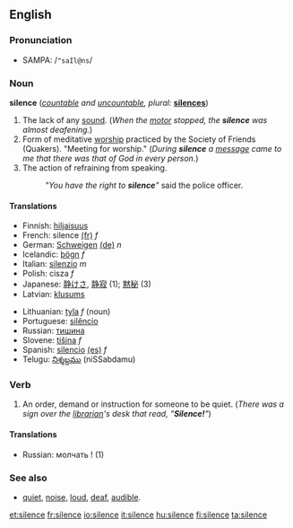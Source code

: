 ==English==

{{rank|regard|married|slowly|702|silence|afterwards|horses|wonder}}

===Pronunciation===
*SAMPA: /<tt>"saIl@ns</tt>/

===Noun===
'''silence'''  (''[[countable]] and [[uncountable]], plural:'' '''[[silences]]''')

# The lack of any [[sound]].  (''When the [[motor]] stopped, the '''silence''' was almost deafening.'')
# Form of meditative [[worship]] practiced by the Society of Friends (Quakers). "Meeting for worship." (''During '''silence''' a [[message]] came to me that there was that of God in every person.'')
# The action of refraining from speaking.
#:''"You have the right to '''silence'''"'' said the police officer.

====Translations====
{{top}}
*Finnish: [[hiljaisuus]]
*French: silence [[:fr:silence|(fr)]] ''f''
*German: [[Schweigen]] [[:de:Schweigen|(de)]] ''n''
*Icelandic: [[þögn]] ''f'' 
*Italian: [[silenzio]] ''m''
*Polish: cisza ''f''
*Japanese: [[静けさ]], [[静寂]] (1); [[黙秘]] (3)
*Latvian: [[klusums]] {{m}}
{{mid}}
*Lithuanian: [[tyla]] ''f'' (noun)
*Portuguese: [[silêncio]]
*Russian: [[тишина]] 
*Slovene: [[tišina]] ''f''
*Spanish: [[silencio]] [[:es:silencio|(es)]] ''f''
*Telugu: [[నిశ్శబ్దము]] (niSSabdamu)
{{bottom}}

===Verb===
{{en-infl-reg-other-e|silenc|e}}

# An order, demand or instruction for someone to be quiet.  (''There was a sign over the [[librarian]]'s desk that read, "'''Silence!'''"'')

====Translations====
*Russian: молчать ! (1)

===See also===
*[[quiet]], [[noise]], [[loud]], [[deaf]], [[audible]].

[[et:silence]]
[[fr:silence]]
[[io:silence]]
[[it:silence]]
[[hu:silence]]
[[fi:silence]]
[[ta:silence]]